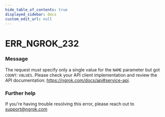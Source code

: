 ```yaml
---
hide_table_of_contents: true
displayed_sidebar: docs
custom_edit_url: null
---
```



# ERR_NGROK_232

### Message
The request must specify only a single value for the `NAME` parameter but got `COUNT`: `VALUES`. Please check your API client implementation and review the API documentation: https://ngrok.com/docs/api#service-api.

### Further help
If you're having trouble resolving this error, please reach out to [support@ngrok.com](mailto:support@ngrok.com?subject=Help%20with%20ERR_NGROK_232)


<ErrorDetails error='err_ngrok_232' />
